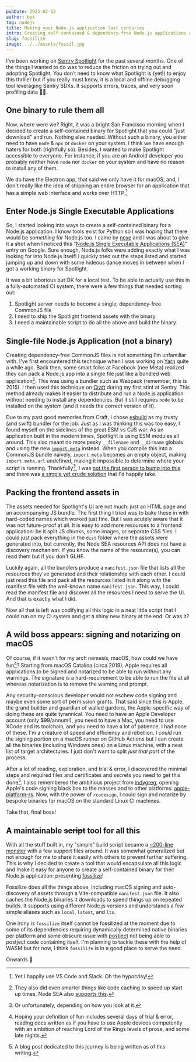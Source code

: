 ```yaml
---
pubDate: 2025-02-12
author: byk
tag: nodejs
title: Making your Node.js application last centuries
intro: Creating self-contained & dependency-free Node.js applications across platforms
slug: fossilize
image: ../../assets/fossil.jpg
---
```


I’ve been working on [Sentry Spotlight][1] for the past several months. One of the things I wanted to do was to reduce the friction on trying out and adopting Spotlight.
You don’t need to know what Spotlight is (yet!) to enjoy this thriller but if you really must know, it is a local and offline debugging tool leveraging Sentry SDKs. It supports errors, traces, and very soon profiling data 🤞🏻.

## One binary to rule them all

Now, where were we? Right, it was a bright San Francisco morning when I decided to create a self-contained binary for Spotlight that you could "just download" and run. Nothing else needed. Without such a binary, you either need to have `node` & `npx` or `docker` on your system. I think we have enough haters for both (rightfully so). Besides, I wanted to make Spotlight accessible to everyone. For
instance, if you are an Android developer you probably neither have `node` nor `docker` on your system and have no reason to install any of them.

We do have the Electron app, that said we only have it for macOS, and, I don't really
like the idea of shipping an entire browser for an application that has a simple web
interface and works over HTTP.[^1]

## Enter Node.js Single Executable Applications

So, I started looking into ways to create a self-contained binary for a Node.js application. I know tools exist for Python so I was hoping that there would be _something_ for Node.js too. I came by [nexe][2] and I was
about to give it a shot when I noticed this "[Node.js Single Executable Applications (SEA)][3]" entry on Google. Sure enough, Node.js folks were adding exactly what I was looking for into Node.js itself! I quickly tried out the steps listed and started jumping up and down with some hideous dance moves in between when I got a working binary for Spotlight.

It was a bit laborious but OK for a local test. To be able to actually use this in a fully-automated CI system, there were a few things that needed sorting out:

1. Spotlight server needs to become a single, dependency-free CommonJS file
1. I need to ship the Spotlight frontend assets with the binary
1. I need a maintainable script to do all the above and build the binary

## Single-file Node.js Application (not a binary)

Creating dependency-free CommonJS files is not something I'm unfamiliar with. I've first encountered this technique when I was working on [Yarn][4] quite a while ago. Back then, some smart folks at Facebook (nee Meta) realized they can pack a Node.js app into a single file just like a bundled web application[^2]. This was using a bundler such as Webpack (remember, this is 2015). I then used this technique on [Craft][5] during my first stint at Sentry. This method already makes it easier to distribute and run a Node.js application without needing to install any dependencies. But it still requires `node` to be installed on the system (and it needs the _correct_ version of it).

Due to my past good memories from Craft, I chose [esbuild][6] as my trusty (and swift) bundler for the job. Just as I was thinking this was too easy, I found myself
on the sidelines of the great ESM vs CJS war. As an application built in the modern times, Spotlight is using ESM modules all around. This also meant no more pesky `__filename` and `__dirname` globals and using the new [`import.meta`][7] instead.
When you compile this into a CommonJS bundle naively, `import.meta` becomes an empty object, making `import.meta.url` undefined, making it impossible to determine where your script is running. Thankfully[^3], I was [not the first person to bump into this][8] and there was [a simple yet crude solution][9] that I'd happily take.

## Packing the frontend assets in

The assets needed for Spotlight's UI are not much: just an HTML page and an accompanying JS bundle. The first thing I tried was to bake these in with hard-coded names which worked just fine.
But I was acutely aware that it was not future-proof at all. It is easy to add more resources to a frontend application: be it split JS chunks, some images, or separate CSS files.
I could just pack everything in the `dist` folder where the assets were generated into, but currently, the Node SEA resources API does not have a discovery mechanism. If you know the name of the resource(s), you can read them but if you don't GLHF.

Luckily again, all the bundlers produce a `manifest.json` file that lists all the resources they've generated and their relationship with each other. I could just read this file and pack all the resources listed in it along with the manifest file with the well-known name `manifest.json`. This way, I could read the manifest file and discover all the resources I need to serve the UI. And that is exactly what I did.

Now all that is left was codifying all this logic in a neat little script that I could run on my CI system and get a shiny new binary at the end. Or was it?

## A wild boss appears: signing and notarizing on macOS

Of course, if it wasn't for my arch nemesis, macOS, how could we have fun[^4]? Starting from macOS Catalina (circa 2019), Apple requires all applications to be signed and notarized to be able to run without any warnings. The signature is a
hard-requirement to be able to run the file at all whereas notarization is to remove the warning and prompt.

Any security-conscious developer would not eschew code signing and maybe even some sort of permission grants. That said since this is Apple, the grand builder and guardian of walled gardens, the Apple-specific way of doing these are quite tyrannical. You need to have an Apple Developer account (only $99/annum!), you need
to have a Mac, you need to use XCode and its toolchain, and you need to have a lot of patience. I had none of these. I'm a creature of speed and efficiency and rebellion.
I _could_ run the signing portion on a macOS runner on GitHub Actions but I can create all the binaries (including Windows ones) on a Linux machine, with a neat list of target architectures. I just don't want to split _just that part_ of the process.

After a lot of reading, exploration, and trial & error, I discovered the minimal steps
and required files and certificates and secrets you need to get this done[^5]. I also remembered the ambitious project from [indygreg][10], opening Apple's code signing black box to the masses and to other platforms: [apple-platform-rs][11].
Now, with the power of `rcodesign`, I could sign and notarize by bespoke binaries
for macOS on the standard Linux CI machines.

Take that, final boss!

## A maintainable ~~script~~ tool for all this

With all the stuff built in, my "simple" build script became a [~200-line monster][12] with a few support files around. It was somewhat generalized but not enough for me to share it easily with others to prevent further suffering. This is why I decided to create a tool that would encapsulate all this logic and make it easy for anyone to create a self-contained binary for their Node.js application: presenting [fossilize][13]!

Fossilize does all the things above, including macOS signing and auto-discovery of assets through a Vite-compatible `manifest.json` file. It also caches the Node.js binaries it downloads to speed things up on repeated builds. It supports using different Node.js versions and understands a few simple aliases such as `local`, `latest`, and `lts`.

One irony is `fossilize` itself cannot be fossilized at the moment due to some of its dependencies requiring dynamically determined native binaries per platform and some obscure issue with [postject][14] not being able to postject code containing itself.
I'm planning to tackle these with the help of WASM but for now, I think `fossilize` is in a good place to serve the need.

Onwards 🚀

[^1]: Yet I happily use VS Code and Slack. Oh the hypocrisy!
[^2]: They also did even smarter things like code caching to speed up start up times. Node SEA also [supports this](https://nodejs.org/api/single-executable-applications.html#v8-code-cache-support).
[^3]: Or unfortunately, depending on how you look at it.
[^4]: Hoping your definition of fun includes several days of trial & error, reading docs written as if you have to use Apple devices competently with an ambition of reaching Lord of the Rings levels of prose, and some late nights.
[^5]: A blog post dedicated to this journey is being written as of this writing.

[1]: https://spotlightjs.com/
[2]: https://github.com/nexe/nexe
[3]: https://nodejs.org/api/single-executable-applications.html#single-executable-applications
[4]: https://classic.yarnpkg.com/lang/en/
[5]: https://github.com/getsentry/craft/
[6]: https://esbuild.github.io/
[7]: https://developer.mozilla.org/en-US/docs/Web/JavaScript/Reference/Operators/import.meta
[8]: https://github.com/evanw/esbuild/issues/1492
[9]: https://github.com/evanw/esbuild/issues/1492#issuecomment-893144483
[10]: https://gregoryszorc.com/
[11]: https://github.com/indygreg/apple-platform-rs/
[12]: https://github.com/getsentry/spotlight/blob/bb7a499e5f95db84bab3c2929762ddc87cf36350/packages/spotlight/build.js
[13]: https://github.com/BYK/fossilize
[14]: https://github.com/nodejs/postject
